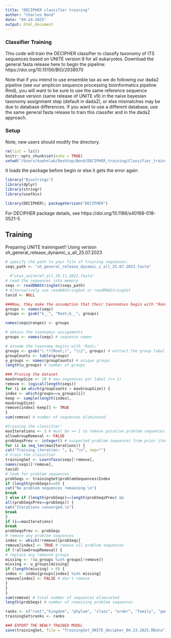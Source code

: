 ```yaml
---
title: "DECIPHER classifier training"
author: "Charles Bond"
date: "04-24-2025"
output: html_document
---
```


### Classifier Training
This code will train the DECIPHER classifier to classify taxonomy of ITS sequences based on UNITE version 9 for all eukaryotes. Download the general fasta release here to begin the pipeline: https://doi.org/10.15156/BIO/2938070

Note that if you intend to use ensemble tax as we do following our dada2 pipeline (see our amplicon sequence processing bioinformatics pipeline Rmd), you will want to be sure to use the same reference sequence database version (same release of UNITE v9) in the naive bayesian taxonomy assignment step (default in dada2), or else mismatches may be due to database differences. If you want to use a different database, use the same general fasta release to train this classifer and in the dada2 approach. 

### Setup
Note, new users should modify the directory.
```r
rm(list = ls())
knitr::opts_chunk$set(echo = TRUE)
setwd("/Users/kuehnlab/Desktop/Bond/DECIPHER_training/Classifier_training")
```


It loads the package before begin or else it gets the error again
```r
library("Biostrings")
library(dplyr)
library(stringr)
library(usethis)

library(DECIPHER); packageVersion("DECIPHER")
```
For  DECIPHER package details, see https://doi.org/10.1186/s40168-018-0521-5 

## Training 

Preparing UNITE trainingset!!
Using version sh_general_release_dynamic_s_all_25.07.2023
```r
# specify the path to your file of training sequences:
seqs_path <- "sh_general_release_dynamic_s_all_25.07.2023.fasta"
  
  #"utax_uniteref_all_29.11.2022.fasta"
# read the sequences into memory
seqs <- readDNAStringSet(seqs_path)
# Alternatively use readAAStringSet or readRNAStringSet
taxid <- NULL

###Now, they make the assumption that their taxonomies begin with "Root;", but this is not true for the UNITE database. Even if you get through the next step, the `LearnTaxa` function itself demands 'Root;', and therefore we mush insert it before the kingdom level. 
groups <- names(seqs)
groups <- gsub("k__", "Root;k__", groups) 

names(seqs@ranges) <- groups

# obtain the taxonomic assignments
groups <- names(seqs) # sequence names

# assume the taxonomy begins with 'Root;'
groups <- gsub("(.*)(Root;)", "\\2", groups) # extract the group label
groupCounts <- table(groups)
u_groups <- names(groupCounts) # unique groups
length(u_groups) # number of groups

### Pruning the dataset
maxGroupSize <- 10 # max sequences per label (>= 1)
remove <- logical(length(seqs))
for (i in which(groupCounts > maxGroupSize)) {
index <- which(groups==u_groups[i])
keep <- sample(length(index),
maxGroupSize)
remove[index[-keep]] <- TRUE
}
sum(remove) # number of sequences eliminated

```

```r
#training the classifier'
maxIterations <- 3 # must be >= 1 to remove putative problem sequences
allowGroupRemoval <- FALSE
probSeqsPrev <- integer() # suspected problem sequences from prior iteration
for (i in seq_len(maxIterations)) {
cat("Training iteration: ", i, "\n", sep="")
# train the classifier
trainingSet <- LearnTaxa(seqs[!remove],
names(seqs)[!remove],
taxid)
# look for problem sequences
probSeqs <- trainingSet$problemSequences$Index
if (length(probSeqs)==0) {
cat("No problem sequences remaining.\n")
break
} else if (length(probSeqs)==length(probSeqsPrev) &&
all(probSeqsPrev==probSeqs)) {
cat("Iterations converged.\n")
break
}
if (i==maxIterations)
break
probSeqsPrev <- probSeqs
# remove any problem sequences
index <- which(!remove)[probSeqs]
remove[index] <- TRUE # remove all problem sequences
if (!allowGroupRemoval) {
# replace any removed groups
missing <- !(u_groups %in% groups[!remove])
missing <- u_groups[missing]
if (length(missing) > 0) {
index <- index[groups[index] %in% missing]
remove[index] <- FALSE # don't remove
}
}
}
sum(remove) # total number of sequences eliminated
length(probSeqs) # number of remaining problem sequences

ranks <- c("root","kingdom", "phylum", "class", "order", "family", "genus", "species") 
trainingSet$ranks <- ranks

### EXPORT THE NEWLY TRAINED MODEL
save(trainingSet, file = "TrainingSet_UNITE_decipher_04.23.2025.RData")

```

